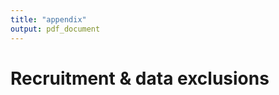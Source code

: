 ```yaml
---
title: "appendix"
output: pdf_document
---
```


# Recruitment \& data exclusions
 
\begin{figure} [!htb]
\centering
\includegraphics[width=0.7\linewidth]{figures/FigureA1.png}
\captionof{figure}{\textbf{Flow diagram of recruitment and participant-level data exclusions.} There were 255 individuals recruited and assessed for eligibility across laboratory sites and online via personal communication. 34 participants were excluded after screening for not meeting the advertised inclusion/exclusion criteria and we obtained datasets from 221 participants. The online sample was recruited by the University of Bath and University of Exeter. One participant was excluded for providing incomplete data and 220 datasets were submitted for pre-processing and inspection. There we no participants with a mean reaction time on no-sginal trials (GoRT) greater than three standard deviations (SDs) from the group mean and there we no cases of consistently missed (i.e., default option of 50) responses on food rating trials. Six participants had a percentage of errors in signal trials was greater than three SDs from the group mean and six participants also had a percentage of correct responses in no-signal trials lower than 85\%. Please note that some participants met more than one exclusion criterion. 50 participants were excluded as their percentage of errors in either the pre- or post-training approach-avoidance task (AAT) blocks was greater than 25\%. The final sample consisted of 163 participants.}
\label{fig:recruitment}
\end{figure} 
